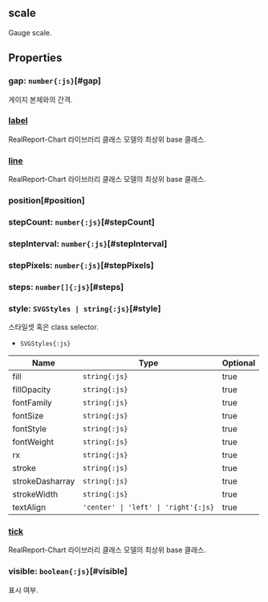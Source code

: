 ## **scale**
Gauge scale.
## Properties

### gap: `number{:js}`[#gap]
게이지 본체와의 간격.  
<DefaultValue value="8" contents="픽셀."></DefaultValue>
### [label](./scale/label)
RealReport-Chart 라이브러리 클래스 모델의 최상위 base 클래스.  

### [line](./scale/line)
RealReport-Chart 라이브러리 클래스 모델의 최상위 base 클래스.  

### position[#position]


<DefaultValue value="GaugeItemPosition.DEFAULT" contents=""></DefaultValue>
### stepCount: `number{:js}`[#stepCount]
<DefaultValue value="undefined" contents=""></DefaultValue>
### stepInterval: `number{:js}`[#stepInterval]
<DefaultValue value="undefined" contents=""></DefaultValue>
### stepPixels: `number{:js}`[#stepPixels]
<DefaultValue value="48" contents=""></DefaultValue>
### steps: `number[]{:js}`[#steps]
<DefaultValue value="undefined" contents=""></DefaultValue>
### style: `SVGStyles | string{:js}`[#style]
스타일셋 혹은 class selector.  
- `SVGStyles{:js}` 

| Name | Type | Optional |  
| ----- | ----- | ----- |  
| fill | `string{:js}` | true |  
| fillOpacity | `string{:js}` | true |  
| fontFamily | `string{:js}` | true |  
| fontSize | `string{:js}` | true |  
| fontStyle | `string{:js}` | true |  
| fontWeight | `string{:js}` | true |  
| rx | `string{:js}` | true |  
| stroke | `string{:js}` | true |  
| strokeDasharray | `string{:js}` | true |  
| strokeWidth | `string{:js}` | true |  
| textAlign | `'center' \| 'left' \| 'right'{:js}` | true |<DefaultValue value="undefined" contents=""></DefaultValue>
### [tick](./scale/tick)
RealReport-Chart 라이브러리 클래스 모델의 최상위 base 클래스.  

### visible: `boolean{:js}`[#visible]
표시 여부.  
<DefaultValue value="true" contents=""></DefaultValue>